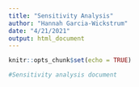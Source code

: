 ```yaml
---
title: "Sensitivity Analysis"
author: "Hannah Garcia-Wickstrum"
date: "4/21/2021"
output: html_document
---
```


```r
knitr::opts_chunk$set(echo = TRUE)
```

```r
#Sensitivity analysis document
```

